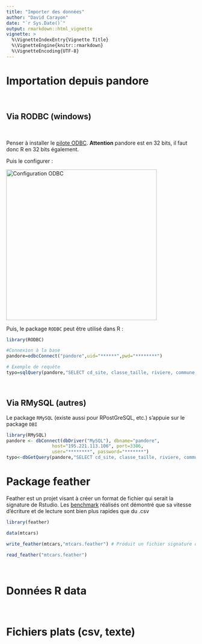 ```yaml
---
title: "Importer des données"
author: "David Carayon"
date: "`r Sys.Date()`"
output: rmarkdown::html_vignette
vignette: >
  %\VignetteIndexEntry{Vignette Title}
  %\VignetteEngine{knitr::rmarkdown}
  %\VignetteEncoding{UTF-8}
---
```


# Importation depuis pandore
<br>

## Via RODBC (windows)
<br>

Penser à installer le [pilote ODBC](https://dev.mysql.com/downloads/connector/odbc/3.51.html). **Attention** pandore est en 32 bits, il faut donc R en 32 bits également.

Puis le configurer : 

<img src="img/config_p.png" alt="Configuration ODBC" width="400">


Puis, le package `RODBC` peut être utilisé dans R :
<br>

```r
library(RODBC)

#Connexion à la base
pandore=odbcConnect("pandore",uid="******",pwd="********")

# Exemple de requête 
typo=sqlQuery(pandore,"SELECT cd_site, classe_taille, riviere, commune FROM site")
```

<br>

## Via RMySQL (autres)

Le package `RMySQL` (existe aussi pour RPostGreSQL, etc.) s'appuie sur le package `DBI`

```r
library(RMySQL)
pandore <- dbConnect(dbDriver("MySQL"), dbname="pandore",
                 host="195.221.113.106", port=3306,
                 user="********", password="*******")
typo<-dbGetQuery(pandore,"SELECT cd_site, classe_taille, riviere, commune FROM site",n=-1)
```


# Package feather

Feather est un projet visant à créer un format de fichier qui serait la signature de Rstudio. Les [benchmark](https://blog.dominodatalab.com/the-r-data-i-o-shootout/) réalisés ont démontré que sa vitesse d'écriture et de lecture sont bien plus rapides que du .csv

```r
library(feather)

data(mtcars)

write_feather(mtcars,"mtcars.feather") # Produit un fichier signature de R : .feather

read_feather("mtcars.feather")

```

<br>

# Données R data

<br>

# Fichiers plats (csv, texte)
